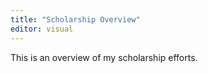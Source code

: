 ```yaml
---
title: "Scholarship Overview"
editor: visual
---
```


This is an overview of my scholarship efforts.
